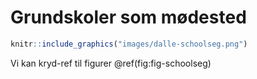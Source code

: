 # Grundskoler som mødested {#kap3}

```r
knitr::include_graphics("images/dalle-schoolseg.png")
```

Vi kan kryd-ref til figurer \@ref(fig:fig-schoolseg)
